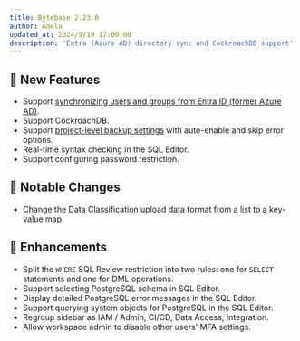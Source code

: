 ```yaml
---
title: Bytebase 2.23.0
author: Adela
updated_at: 2024/9/19 17:00:00
description: 'Entra (Azure AD) directory sync and CockroachDB support'
---
```



## 🚀 New Features

- Support [synchronizing users and groups from Entra ID (former Azure AD)](/administration/scim/overview/).
- Support CockroachDB.
- Support [project-level backup settings](/change-database/rollback-data-changes/#project-backup-settings) with auto-enable and skip error options.
- Real-time syntax checking in the SQL Editor.
- Support configuring password restriction.

## 🔔 Notable Changes

- Change the Data Classification upload data format from a list to a key-value map.

## 🎄 Enhancements

- Split the `WHERE` SQL Review restriction into two rules: one for `SELECT` statements and one for DML operations.
- Support selecting PostgreSQL schema in SQL Editor.
- Display detailed PostgreSQL error messages in the SQL Editor.
- Support querying system objects for PostgreSQL in the SQL Editor.
- Regroup sidebar as IAM / Admin, CI/CD, Data Access, Integration.
- Allow workspace admin to disable other users' MFA settings.

<InstallUpgrade />
